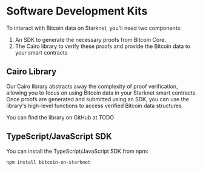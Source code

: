 # Software Development Kits

To interact with Bitcoin data on Starknet, you'll need two components:
1. An SDK to generate the necessary proofs from Bitcoin Core.
2. The Cairo library to verify these proofs and provide the Bitcoin data to your smart contracts

## Cairo Library

Our Cairo library abstracts away the complexity of proof verification, allowing you to focus on using Bitcoin data in your Starknet smart contracts. Once proofs are generated and submitted using an SDK, you can use the library's high-level functions to access verified Bitcoin data structures.

You can find the library on GitHub at TODO

## TypeScript/JavaScript SDK


You can install the TypeScript/JavaScript SDK from npm:
```bash
npm install bitcoin-on-starknet
```